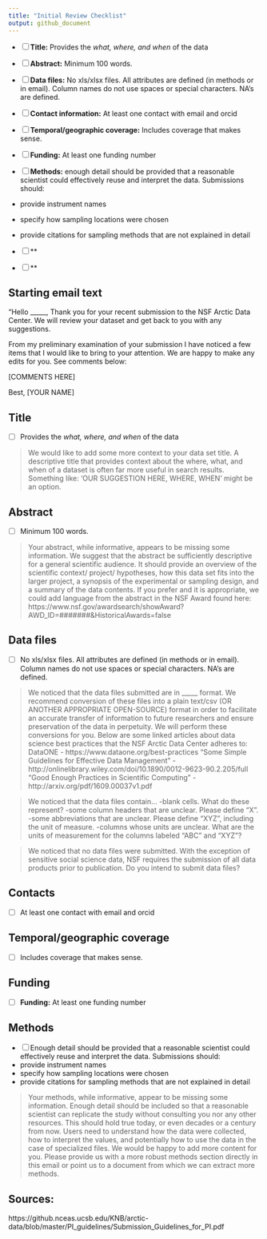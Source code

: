 ```yaml
---
title: "Initial Review Checklist"
output: github_document
---
```


- [ ] **Title:** Provides the *what, where, and when* of the data
- [ ] **Abstract:** Minimum 100 words.
- [ ] **Data files:** No xls/xlsx files. All attributes are defined (in methods or in email). Column names do not use spaces or special characters.  NA's are defined.
- [ ] **Contact information:** At least one contact with email and orcid
- [ ] **Temporal/geographic coverage:** Includes coverage that makes sense.
- [ ] **Funding:** At least one funding number
- [ ] **Methods:** enough detail should be provided that a reasonable scientist could effectively reuse and interpret the data. Submissions should:
- provide instrument names
- specify how sampling locations were chosen
- provide citations for sampling methods that are not explained in detail

- [ ] **
- [ ] **

## Starting email text

"Hello _____,
Thank you for your recent submission to the NSF Arctic Data Center. We will review your dataset and get back to you with any suggestions.

From my preliminary examination of your submission I have noticed a few items that I would like to bring to your attention. We are happy to make any edits for you. See comments below:

[COMMENTS HERE]

Best,
[YOUR NAME]

## Title
- [ ] Provides the *what, where, and when* of the data

> We would like to add some more context to your data set title. A descriptive title that provides context about the where, what, and when of a dataset is often far more useful in search results. Something like: ‘OUR SUGGESTION HERE, WHERE, WHEN’ might be an option.

## Abstract
- [ ] Minimum 100 words.

> Your abstract, while informative, appears to be missing some information. We suggest that the abstract be sufficiently descriptive for a general scientific audience. It should provide an overview of the scientific context/ project/ hypotheses, how this data set fits into the larger project, a synopsis of the experimental or sampling design, and a summary of the data contents. If you prefer and it is appropriate, we could add language from the abstract in the NSF Award found here: https://www.nsf.gov/awardsearch/showAward?AWD_ID=#######&HistoricalAwards=false

## Data files
- [ ] No xls/xlsx files. All attributes are defined (in methods or in email). Column names do not use spaces or special characters.  NA's are defined.

> We noticed that the data files submitted are in _____ format. We recommend conversion of these files into a plain text/csv (OR ANOTHER APPROPRIATE OPEN-SOURCE) format in order to facilitate an accurate transfer of information to future researchers and ensure preservation of the data in perpetuity. We will perform these conversions for you. Below are some linked articles about data science best practices that the NSF Arctic Data Center adheres to:
DataONE - https://www.dataone.org/best-practices “Some Simple Guidelines for Effective Data Management” - http://onlinelibrary.wiley.com/doi/10.1890/0012-9623-90.2.205/full “Good Enough Practices in Scientific Computing” - http://arxiv.org/pdf/1609.00037v1.pdf

> We noticed that the data files contain… -blank cells. What do these represent? -some column headers that are unclear. Please define “X”. -some abbreviations that are unclear. Please define “XYZ”, including the unit of measure. -columns whose units are unclear. What are the units of measurement for the columns labeled “ABC” and “XYZ”?

> We noticed that no data files were submitted. With the exception of sensitive social science data, NSF requires the submission of all data products prior to publication. Do you intend to submit data files?

## Contacts
- [ ] At least one contact with email and orcid


## Temporal/geographic coverage
- [ ] Includes coverage that makes sense.


## Funding
- [ ] **Funding:** At least one funding number


## Methods
- [ ] Enough detail should be provided that a reasonable scientist could effectively reuse and interpret the data. Submissions should:
- provide instrument names
- specify how sampling locations were chosen
- provide citations for sampling methods that are not explained in detail

> Your methods, while informative, appear to be missing some information. Enough detail should be included so that a reasonable scientist can replicate the study without consulting you nor any other resources. This should hold true today, or even decades or a century from now. Users need to understand how the data were collected, how to interpret the values, and potentially how to use the data in the case of specialized files. We would be happy to add more content for you. Please provide us with a more robust methods section directly in this email or point us to a document from which we can extract more methods.


## Sources:
https://github.nceas.ucsb.edu/KNB/arctic-data/blob/master/PI_guidelines/Submission_Guidelines_for_PI.pdf
